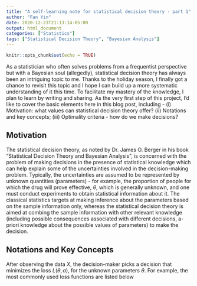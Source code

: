 ```yaml
---
title: "A self-learning note for statistical decision theory - part 1"
author: "Fan Yin"
date: 2020-12-23T21:13:14-05:00
output: html_document
categories: ["Statistics"]
tags: ["Statistical Decision Theory", "Bayesian Analysis"]
---
```


```r
knitr::opts_chunk$set(echo = TRUE)
```

As a statistician who often solves problems from a frequentist perspective but with a Bayesian soul (allegedly), statistical decision theory has always been an intriguing topic to me. Thanks to the holiday season, I finally got a chance to revisit this topic and I hope I can build up a more systematic understanding of it this time. To facilitate my mastery of the knowledge, I plan to learn by writing and sharing. As the very first step of this project, I’d like to cover the basic elements here in this blog post, including - (i) Motivation: what values can statistical decision theory offer? (ii) Notations and key concepts; (iii) Optimality criteria - how do we make decisions?

## Motivation

The statistical decision theory, as noted by Dr. James O. Berger in his book "Statistical Decision Theory and Bayesian Analysis", is concerned with the problem of making decisions in the presence of statistical knowledge which can help explain some of the uncertainties involved in the decision-making problem. Typically, the uncertainties are assumed to be represented by unknown quantities (parameters) - for example, the proportion of people for which the drug will prove effective, $\theta$, which is generally unknown, and one must conduct experiments to obtain statistical information about it. The classical statistics targets at making inference about the parameters based on the sample information only, whereas the statistical decision theory is aimed at combing the sample information with other relevant knowledge (including possible consequences associated with different decisions, a-priori knowledge about the possible values of parameters) to make the \textit{optimal} decision.

<!-- # ```{r cars} -->
<!-- # summary(cars) -->
<!-- # ``` -->

## Notations and Key Concepts

\begin{itemize}
\item Observed data: $X$
\item An action: $a \in \mathcal{A}$
\item A decision function: $a = \delta(X)$
\item Parameters (state of the world): $\theta \in \Theta$
\item A loss function: $L(a, \theta)$, where $L(a, \theta) \geqslant 0, \forall a \in \mathcal{A}, \theta \in \Theta$
\item Data generating model: $f(X|\theta)$
\end{itemize}

After observing the data $X$, the decision-maker picks a decision that minimizes the loss $L(\theta, a)$, for the unknown parameters $\theta$. For example, the most commonly used loss functions are listed below 

\begin{itemize}
\item Squared error: $L(\theta, \delta(X)) = (\theta - \delta(X))^2$
\item Absolute error: $L(\theta, \delta(X)) = |\theta - \delta(X)|$
<!-- \item  -->
<!-- \begin{align*} -->
<!-- \mathcal{A}_{\epsilon, m}(x) = & \begin{cases} -->
<!--     1, & \text{with probability} \ \frac{1}{e^{\epsilon} + 1} + \frac{x}{m} \cdot \frac{e^{\epsilon} - 1}{e^{\epsilon} + 1} \\ -->
<!--     0, & \text{otherwise} -->
<!--   \end{cases} -->
<!-- \end{align*} -->
\end{itemize}

<!-- You can also embed plots, for example: -->

<!-- ```{r pressure, echo=FALSE} -->
<!-- plot(pressure) -->
<!-- ``` -->

<!-- Note that the `echo = FALSE` parameter was added to the code chunk to prevent printing of the R code that generated the plot. -->

